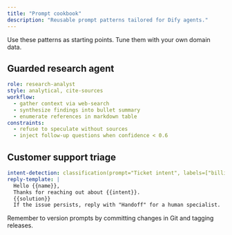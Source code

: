 ```yaml
---
title: "Prompt cookbook"
description: "Reusable prompt patterns tailored for Dify agents."
---
```


Use these patterns as starting points. Tune them with your own domain data.

## Guarded research agent

```yaml
role: research-analyst
style: analytical, cite-sources
workflow:
  - gather context via web-search
  - synthesize findings into bullet summary
  - enumerate references in markdown table
constraints:
  - refuse to speculate without sources
  - inject follow-up questions when confidence < 0.6
```

## Customer support triage

```yaml
intent-detection: classification(prompt="Ticket intent", labels=["billing", "technical", "other"])
reply-template: |
  Hello {{name}},
  Thanks for reaching out about {{intent}}.
  {{solution}}
  If the issue persists, reply with "Handoff" for a human specialist.
```

Remember to version prompts by committing changes in Git and tagging releases.
